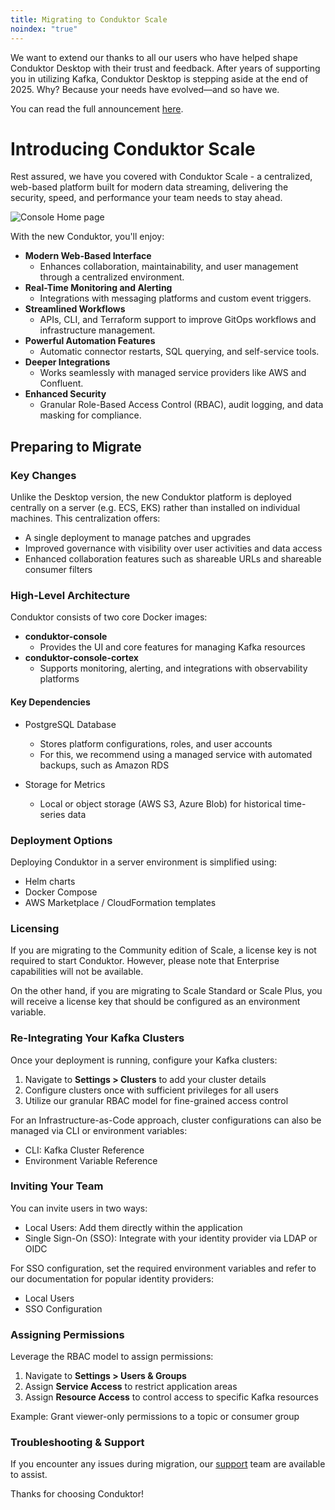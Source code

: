 ```yaml
---
title: Migrating to Conduktor Scale
noindex: "true"
---
```


We want to extend our thanks to all our users who have helped shape Conduktor Desktop with their trust and feedback. After years of supporting you in utilizing Kafka, Conduktor Desktop is stepping aside at the end of 2025. Why? Because your needs have evolved—and so have we.

You can read the full announcement [here](https://conduktor.io/desktop). 

# Introducing Conduktor Scale

Rest assured, we have you covered with Conduktor Scale - a centralized, web-based platform built for modern data streaming, delivering the security, speed, and performance your team needs to stay ahead.

![Console Home page](/images/home.png)

With the new Conduktor, you'll enjoy:
 - **Modern Web-Based Interface**
    - Enhances collaboration, maintainability, and user management through a centralized environment.
 - **Real-Time Monitoring and Alerting**
    - Integrations with messaging platforms and custom event triggers.
 - **Streamlined Workflows**
    - APIs, CLI, and Terraform support to improve GitOps workflows and infrastructure management.
 - **Powerful Automation Features**
    - Automatic connector restarts, SQL querying, and self-service tools.
 - **Deeper Integrations**
    - Works seamlessly with managed service providers like AWS and Confluent.
 - **Enhanced Security**
    - Granular Role-Based Access Control (RBAC), audit logging, and data masking for compliance.

## Preparing to Migrate

### Key Changes

Unlike the Desktop version, the new Conduktor platform is deployed centrally on a server (e.g. ECS, EKS) rather than installed on individual machines. This centralization offers:

 - A single deployment to manage patches and upgrades
 - Improved governance with visibility over user activities and data access
 - Enhanced collaboration features such as shareable URLs and shareable consumer filters

### High-Level Architecture

Conduktor consists of two core Docker images:

 - **conduktor-console**
    - Provides the UI and core features for managing Kafka resources
 - **conduktor-console-cortex**
    - Supports monitoring, alerting, and integrations with observability platforms

#### Key Dependencies

 - PostgreSQL Database
    - Stores platform configurations, roles, and user accounts
    - For this, we recommend using a managed service with automated backups, such as Amazon RDS

 - Storage for Metrics
    - Local or object storage (AWS S3, Azure Blob) for historical time-series data

### Deployment Options

Deploying Conduktor in a server environment is simplified using:

 - Helm charts
 - Docker Compose
 - AWS Marketplace / CloudFormation templates

### Licensing

If you are migrating to the Community edition of Scale, a license key is not required to start Conduktor. However, please note that Enterprise capabilities will not be available.

On the other hand, if you are migrating to Scale Standard or Scale Plus, you will receive a license key that should be configured as an environment variable.

### Re-Integrating Your Kafka Clusters

Once your deployment is running, configure your Kafka clusters:

 1. Navigate to **Settings > Clusters** to add your cluster details
 2. Configure clusters once with sufficient privileges for all users
 3. Utilize our granular RBAC model for fine-grained access control

For an Infrastructure-as-Code approach, cluster configurations can also be managed via CLI or environment variables:

 - CLI: Kafka Cluster Reference
 - Environment Variable Reference

### Inviting Your Team

You can invite users in two ways:

 - Local Users: Add them directly within the application
 - Single Sign-On (SSO): Integrate with your identity provider via LDAP or OIDC

For SSO configuration, set the required environment variables and refer to our documentation for popular identity providers:

 - Local Users
 - SSO Configuration

### Assigning Permissions

Leverage the RBAC model to assign permissions:

 1. Navigate to **Settings > Users & Groups**
 2. Assign **Service Access** to restrict application areas
 3. Assign **Resource Access** to control access to specific Kafka resources

Example: Grant viewer-only permissions to a topic or consumer group

### Troubleshooting & Support

If you encounter any issues during migration, our [support](https://support.conduktor.io/) team are available to assist.

Thanks for choosing Conduktor!


